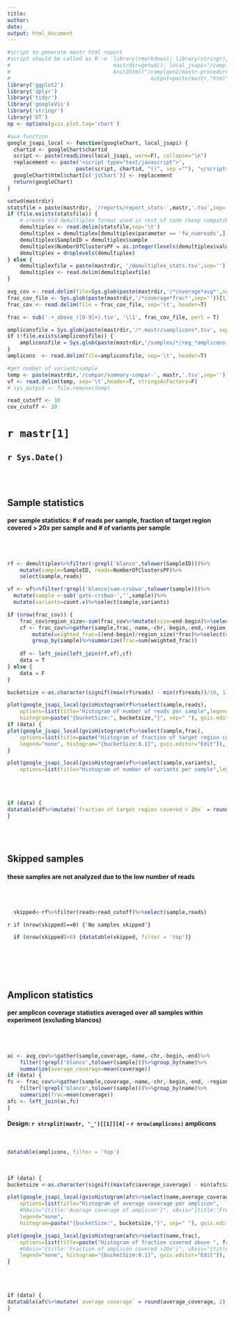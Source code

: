 ```yaml
---
title: 
author: 
date: 
output: html_document
---
```


```r
#script to generate mastr html report
#script should be called as R -e 'library(rmarkdown); library(stringr); 
#                                 mastrdir=getwd(); local_jsapi="/complgen2/mastr-procedure/displayChartHistogram.js" mastr <- str_replace(mastrdir,".*/([^/]*)","\\1");
#                                 knit2html("/complgen2/mastr-procedure/mastrreport.Rmd",
#                                             output=paste(mastr,"html",sep="."))'
library('ggplot2')
library('dplyr')
library('tidyr')
library('googleVis')
library('stringr')
library('DT')
op <- options(gvis.plot.tag='chart')

#aux function
google_jsapi_local <- function(googleChart, local_jsapi) {
  chartid <- googleChart$chartid
  script <- paste(readLines(local_jsapi, warn=F), collapse="\n")
  replacement <- paste('<script type="text/javascript">',
                      paste(script, chartid, "()", sep =""), "</script>", sep = '\n')
  googleChart$html$chart[c('jsChart')] <- replacement
  return(googleChart)  
}
```

```r
setwd(mastrdir)
statsfile = paste(mastrdir, '/reports/report_stats-',mastr,'.tsv',sep='')
if (file.exists(statsfile)) {
	# create old demultiplex format used in rest of code (keep compatible if only demultiplex file is present)
	demultiplex <- read.delim(statsfile,sep='\t')
	demultiplex = demultiplex[demultiplex$parameter == 'fw_numreads',]
	demultiplex$SampleID = demultiplex$sample
	demultiplex$NumberOfClustersPF = as.integer(levels(demultiplex$value))[demultiplex$value]
	demultiplex = droplevels(demultiplex)
} else {
	demultiplexfile = paste(mastrdir, '/demultiplex_stats.tsv',sep='')
	demultiplex <- read.delim(demultiplexfile)
}
```

```r
avg_cov <- read.delim(file=Sys.glob(paste(mastrdir,'/*coverage*avg*',sep=''))[1],sep='\t',header=T)
frac_cov_file <- Sys.glob(paste(mastrdir,'/*coverage*frac*',sep=''))[1]
frac_cov <- read.delim(file = frac_cov_file, sep='\t', header=T)

frac <- sub('.+_above_([0-9]+).tsv', '\\1', frac_cov_file, perl = T)

```

```r
ampliconsfile = Sys.glob(paste(mastrdir,'/*.mastr/samplicons*.tsv', sep=''))[1]
if (!file.exists(ampliconsfile)) {
	ampliconsfile = Sys.glob(paste(mastrdir,'/samples/*/reg_*amplicons*.tsv', sep=''))[1]
}
amplicons  <- read.delim(file=ampliconsfile, sep='\t', header=T) 

```

```r
#get number of variant/sample
temp <- paste(mastrdir,'/compar/summary-compar-', mastr,'.tsv',sep='')
vf <- read.delim(temp, sep='\t',header=T, stringsAsFactors=F)
# sys_output <- file.remove(temp)

read_cutoff <- 10
cov_cutoff <- 20
```



# `r mastr[1]` 
## `r Sys.Date()`
<br><br>

## Sample statistics
#### per sample statistics: # of reads per sample, fraction of target region covered > 20x per sample and # of variants per sample
<br><br>

```r
rf <- demultiplex%>%filter(!grepl('blanco',tolower(SampleID)))%>%
    mutate(sample=SampleID, reads=NumberOfClustersPF)%>%
    select(sample,reads)

vf <- vf%>%filter(!grepl('blanco|sam-crsbwa',tolower(sample)))%>%
  mutate(sample = sub('gatk-crsbwa-','',sample))%>%
  mutate(variants=count.v)%>%select(sample,variants)

if (nrow(frac_cov)) {
	frac_cov$region_size<-sum(frac_cov%>%mutate(size=end-begin)%>%select(size))
	cf <- frac_cov%>%gather(sample,frac,-name,-chr,-begin,-end,-region_size)%>%filter(!grepl('blanco',tolower(sample)))%>%
	    mutate(weighted_frac=((end-begin)/region_size)*frac)%>%select(sample, weighted_frac)%>%
	    group_by(sample)%>%summarize(frac=sum(weighted_frac))
	
	df <- left_join(left_join(rf,vf),cf)  
	data = T
} else {
	data = F
}

```

```r
bucketsize <-as.character(signif((max(rf$reads) - min(rf$reads))/10, 1))

plot(google_jsapi_local(gvisHistogram(rf%>%select(sample,reads),
    options=list(title="Histogram of number of reads per sample",legend="none",
    histogram=paste("{bucketSize:", bucketsize,"}", sep=" "), gvis.editor="Edit")), local_jsapi))
if (data) {
plot(google_jsapi_local(gvisHistogram(cf%>%select(sample,frac),
    options=list(title=paste("Histogram of fraction of target region covered above ", frac,"x per sample", sep=""),
    legend="none", histogram="{bucketSize:0.1}", gvis.editor="Edit")), local_jsapi))
}

plot(google_jsapi_local(gvisHistogram(vf%>%select(sample,variants),
    options=list(title="Histogram of number of variants per sample",legend="none", gvis.editor="Edit")), local_jsapi))
```
<br><br>
```r
if (data) {
datatable(df%>%mutate(`fraction of target region covered > 20x` = round(frac,2), comments=ifelse(reads<read_cutoff,"not analyzed",""))%>%select(-frac), filter = 'top')
}
```
<br><br>

## Skipped samples  
#### these samples are not analyzed due to the low number of reads
<br><br>

```r
  skipped<-rf%>%filter(reads<read_cutoff)%>%select(sample,reads)
```
`r if (nrow(skipped)==0) {'No samples skipped'}`
```r
  if (nrow(skipped)>0) {datatable(skipped, filter = 'top')}
```

<br><br><br><br>

## Amplicon statistics
#### per amplicon coverage statistics averaged over all samples within experiment (excluding blancos)
<br><br>

```r
ac <- avg_cov%>%gather(sample,coverage,-name,-chr,-begin,-end)%>%
    filter(!grepl('blanco',tolower(sample)))%>%group_by(name)%>%
    summarize(average_coverage=mean(coverage))
if (data) {
fc <- frac_cov%>%gather(sample,coverage,-name,-chr,-begin,-end, -region_size)%>%
    filter(!grepl('blanco',tolower(sample)))%>%group_by(name)%>%
    summarize(frac=mean(coverage))
afc <- left_join(ac,fc)
}

```


#### Design: `r strsplit(mastr, '_')[[1]][4]` - `r nrow(amplicons)` amplicons 
<br>
```r
datatable(amplicons, filter = 'top')	
```
<br>
```r

if (data) {
bucketsize <-as.character(signif((max(afc$average_coverage) - min(afc$average_coverage))/10, 1))

plot(google_jsapi_local(gvisHistogram(afc%>%select(name,average_coverage),
    options=list(title="Histogram of average coverage per amplicon",
    #hAxis="{title:'Average coverage of amplicon'}", vAxis="{title:'Frequency'}", 
    legend="none",
    histogram=paste("{bucketSize:", bucketsize,"}", sep=" "), gvis.editor="Edit")), local_jsapi))

plot(google_jsapi_local(gvisHistogram(afc%>%select(name,frac), 
    options=list(title=paste("Histogram of fraction covered above ", frac, "x per amplicon", sep=""),
    #hAxis="{title:'Fraction of amplicon covered >20x'}", vAxis="{title:'Frequency'}",
    legend="none", histogram="{bucketSize:0.1}", gvis.editor="Edit")), local_jsapi))
}
```
<br><br>
```r
if (data) {
datatable(afc%>%mutate(`average coverage` = round(average_coverage, 2), `fraction above 20x` = round(frac,2))%>%select(-average_coverage, -frac) , filter = 'top')
}
```
<br><br><br><br>

